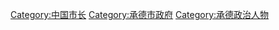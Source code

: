 [[Category:中国市长|Category:中国市长]]
[[Category:承德市政府|Category:承德市政府]]
[[Category:承德政治人物|Category:承德政治人物]]